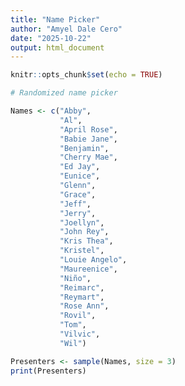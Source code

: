```yaml
---
title: "Name Picker"
author: "Amyel Dale Cero"
date: "2025-10-22"
output: html_document
---
```


```r
knitr::opts_chunk$set(echo = TRUE)
```

```r

# Randomized name picker

Names <- c("Abby",
           "Al",
           "April Rose",
           "Babie Jane",
           "Benjamin",
           "Cherry Mae",
           "Ed Jay",
           "Eunice",
           "Glenn",
           "Grace",
           "Jeff",
           "Jerry",
           "Joellyn",
           "John Rey",
           "Kris Thea",
           "Kristel",
           "Louie Angelo",
           "Maureenice",
           "Niño",
           "Reimarc",
           "Reymart",
           "Rose Ann",
           "Rovil",
           "Tom",
           "Vilvic",
           "Wil")

```

```r
Presenters <- sample(Names, size = 3)     
print(Presenters)
```
